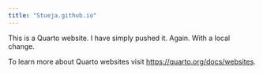 ```yaml
---
title: "Stueja.github.io"
---
```


This is a Quarto website. I have simply pushed it. Again. With a local change.

To learn more about Quarto websites visit <https://quarto.org/docs/websites>.
